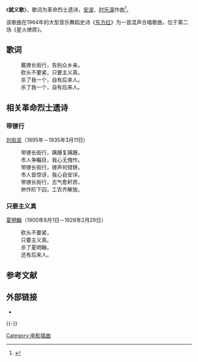 《'''就义歌'''》，歌词为革命烈士遗诗，[[安波_(音乐家)|安波]]、[[时乐濛|时乐濛]]作曲<ref name="wyzxsx.com">{{Cite web|url=http://www.wyzxsx.com/Article/Class12/200902/69889.html|title=大型音乐舞蹈史诗《东方红》歌词和朗诵词|accessdate=2011-05-08|date=2009-02-14|format=|publisher=乌有之乡|language=zh-hans|deadurl=yes|archiveurl=https://web.archive.org/web/20090903035839/http://www.wyzxsx.com/Article/Class12/200902/69889.html|archivedate=2009-09-03}}</ref>。

该歌曲在1964年的大型音乐舞蹈史诗《[[东方红_(音乐舞蹈史诗)|东方红]]》为一首混声合唱歌曲，位于第二场《星火燎原》。

== 歌词 ==
:戴镣长街行，告别众乡亲。
:砍头不要紧，只要主义真。
:杀了我一个，自有后来人。
:杀了我一个，自有后来人。

== 相关革命烈士遗诗 ==
=== 带镣行 ===
[[刘伯坚|刘伯坚]]（1895年－1935年3月11日）
:带镣长街行，蹒跚复蹒跚，
:市人争瞩目，我心无愧怍。
:带镣长街行，镣声何铿锵，
:市人皆惊讶，我心自安详。
:带镣长街行，志气愈轩昂，
:拚作阶下囚，工农齐解放。

=== 只要主义真 ===
[[夏明翰|夏明翰]]（1900年8月1日－1928年2月29日）
:砍头不要紧，
:只要主义真。
:杀了夏明翰，
:还有后来人。

== 参考文献 ==
{{Reflist}}

== 外部链接 ==
* {{Cite web |url = http://news.xinmin.cn/rollnews/2010/06/30/5501683.html |title = 纪念革命英烈刘伯坚诞辰115周年（上） |accessdate = 2011-05-08 |date = 2010-06-30 |format =  |publisher = 新民网 |language = zh-hans |archive-date = 2013-12-02 |archive-url = https://web.archive.org/web/20131202225439/http://news.xinmin.cn/rollnews/2010/06/30/5501683.html |dead-url = no }}

{{-}}
{{song-stub}}
{{大型音乐舞蹈史诗《东方红》歌曲|cat|J就}}
{{放歌九十年|cat|J就}}
[[Category:电影插曲|Category:电影插曲]]